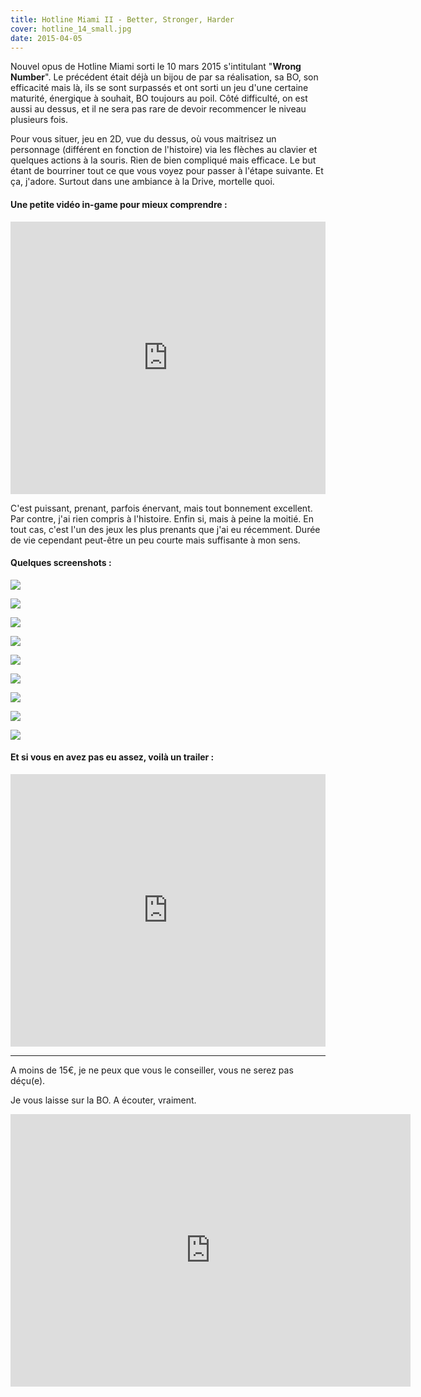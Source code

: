 ```yaml
---
title: Hotline Miami II - Better, Stronger, Harder
cover: hotline_14_small.jpg
date: 2015-04-05
---
```


Nouvel opus de Hotline Miami sorti le 10 mars 2015 s'intitulant "**Wrong Number**". Le précédent était déjà un bijou de par sa réalisation, sa BO, son efficacité mais là, ils se sont surpassés et ont sorti un jeu d'une certaine maturité, énergique à souhait, BO toujours au poil. Côté difficulté, on est aussi au dessus, et il ne sera pas rare de devoir recommencer le niveau plusieurs fois.

Pour vous situer, jeu en 2D, vue du dessus, où vous maitrisez un personnage (différent en fonction de l'histoire) via les flèches au clavier et quelques actions à la souris. Rien de bien compliqué mais efficace. Le but étant de bourriner tout ce que vous voyez pour passer à l'étape suivante. Et ça, j'adore. Surtout dans une ambiance à la Drive, mortelle quoi.

#### Une petite vidéo in-game pour mieux comprendre :

<iframe
  width="100%"
  height="436"
  src="https://www.youtube.com/embed/FSchliFvfdY?rel=0"
  frameborder="0"
  allowfullscreen
></iframe>

C'est puissant, prenant, parfois énervant, mais tout bonnement excellent. Par contre, j'ai rien compris à l'histoire. Enfin si, mais à peine la moitié. En tout cas, c'est l'un des jeux les plus prenants que j'ai eu récemment. Durée de vie cependant peut-être un peu courte mais suffisante à mon sens.

#### Quelques screenshots :

[![](hotline_12_small.jpg)](hotline_12.jpg)

[![](hotline_02_small.jpg)](hotline_02.jpg)

[![](hotline_04_small.jpg)](hotline_04.jpg)

[![](hotline_06_small.jpg)](hotline_06.jpg)

[![](hotline_07_small.jpg)](hotline_07.jpg)

[![](hotline_08_small.jpg)](hotline_08.jpg)

[![](hotline_09_small.jpg)](hotline_09.jpg)

[![](hotline_10_small.jpg)](hotline_10.jpg)

[![](hotline_11_small.jpg)](hotline_11.jpg)

#### Et si vous en avez pas eu assez, voilà un trailer :

<iframe
  width="100%"
  height="436"
  src="https://www.youtube.com/embed/exg_OxsaHyY?rel=0"
  frameborder="0"
  allowfullscreen
></iframe>

---

A moins de 15€, je ne peux que vous le conseiller, vous ne serez pas déçu(e).

Je vous laisse sur la BO. A écouter, vraiment.

<iframe
  width="640"
  height="436"
  src="https://www.youtube.com/embed/dEFcpyy_vq8?rel=0"
  frameborder="0"
  allowfullscreen
></iframe>
